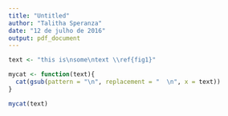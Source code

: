 ```yaml
---
title: "Untitled"
author: "Talitha Speranza"
date: "12 de julho de 2016"
output: pdf_document
---
```


```r
text <- "this is\nsome\ntext \\ref{fig1}"

mycat <- function(text){
  cat(gsub(pattern = "\n", replacement = "  \n", x = text))
}

mycat(text)
```

\begin{figure}
  \centering
  \includegraphics[width = 6in]{serie}
   \caption{Produção de Bens Intermediários no Brasil, por mês (Índice)}
   \label{fig1}
   \small{Fonte: IBGE, maio de 2016}
\end{figure}